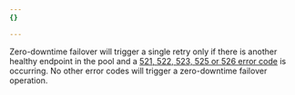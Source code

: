 ```yaml
---
{}

---
```


Zero-downtime failover will trigger a single retry only if there is another healthy endpoint in the pool and a [521, 522, 523, 525 or 526 error code](/support/troubleshooting/http-status-codes/cloudflare-5xx-errors/error-521/) is occurring. No other error codes will trigger a zero-downtime failover operation.
